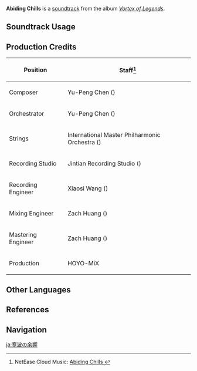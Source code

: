 {{Soundtrack Infobox
|image          = Vortex of Legends.png
|album          = Vortex of Legends
|disc           =
|number         = 07
|featured       =
|featured2      =
|featured3      =
|featured_disc  =
|featured_disc2 =
|featured_disc3 =
|youtube_id     = N9qaD3XfYAQ
|spotify_id     = 6o1qnPWG0HOymIAIPQZrHW
|previous       = Ad Oblivione
|next           = Menacing Cove
}}
'''Abiding Chills''' is a [[soundtrack]] from the album ''[[Vortex of Legends]]''.

==Soundtrack Usage==
{{Soundtrack Usage
|location = Dragonspine//all times; near [[Cryo Hypostasis]]
}}

==Production Credits==
{| class="wikitable"
! Position
! Staff<ref>NetEase Cloud Music: [https://music.163.com/#/song?id=1833805535 Abiding Chills {{zh|寒潮的余响}}]</ref>
|-
! Composer
| Yu-Peng Chen ({{zh|陈致逸}})
|-
! Orchestrator
| Yu-Peng Chen ({{zh|陈致逸}})
|-
! Strings
| International Master Philharmonic Orchestra ({{zh|国际首席爱乐乐团}})
|-
! Recording Studio
| Jintian Recording Studio ({{zh|金田录音棚}})
|-
! Recording Engineer
| Xiaosi Wang ({{zh|王小四}})
|-
! Mixing Engineer
| Zach Huang ({{zh|黄巍}})
|-
! Mastering Engineer
| Zach Huang ({{zh|黄巍}})
|-
! Production
| HOYO-MiX
|}

==Other Languages==
{{Other Languages
|en      = Abiding Chills
|zhs     = 寒潮的余响
|zhs_rm  = Háncháo de Yúxiǎng
|zht     = 寒潮的餘響
|zht_rm  = Háncháo de Yúxiǎng
|zh_tl   = The Echoes of a {{w|Cold Wave}}
|ja      = 寒波の余響
|ja_rm   = Kanpa no Yokyou
|ja_tl   = The Echoes of a {{w|Cold Wave}}
}}

==References==
{{Reflist}}

==Navigation==
{{Soundtrack Navbox|Vortex of Legends}}

[[ja:寒波の余響]]